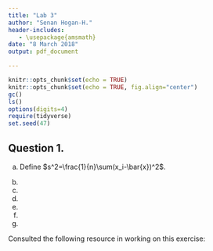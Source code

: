 ```yaml
---
title: "Lab 3"
author: "Senan Hogan-H."
header-includes:
   - \usepackage{amsmath}
date: "8 March 2018"
output: pdf_document

---
```


```r
knitr::opts_chunk$set(echo = TRUE)
knitr::opts_chunk$set(echo = TRUE, fig.align="center")
gc()
ls()
options(digits=4)
require(tidyverse)
set.seed(47)
```

## Question 1.

a. Define $s^2=\frac{1}{n}\sum(x_i-\bar{x})^2$.
\begin{multline} \\
\sum_{i=1}^n(x_i-\mu)^2 = \\
\sum_{i=1}^n( x_i^2 - 2\mu x_i +\mu^2) = \\
\sum_{i=1}^n x_i^2 - 2 \mu\sum_{i=1}^nx_i + n \mu^2 = \\
\sum_{i=1}^n x_i^2 - 2\bar{x}\sum_{i=1}^nx_i + n \bar{x} ^2 + n\bar{x}^2 - 2 \mu\sum_{i=1}^nx_i + n \mu^2 = \\
\sum_{i=1}^n(x_i^2 -2\bar{x}x_i+\bar{x}^2) + n(\bar{x}^2 - 2\mu\bar{x} + \mu^2) = \\
\sum_{i=1}^n (x_i-\bar{x})^2  + n(\bar{x}-\mu)^2 = \\
ns^2 + n(\bar{x}-\mu)^2 \\
\end{multline}

b. 

c. 

d.

e.

f. 

g.

\vspace{.5in}Consulted the following resource in working on this exercise: \url{https://www.cs.ubc.ca/~murphyk/Papers/bayesGauss.pdf}





